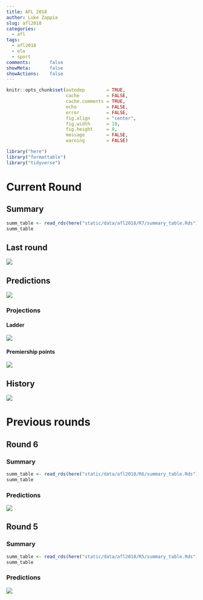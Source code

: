 ```yaml
---
title: AFL 2018
author: Luke Zappia
slug: afl2018
categories:
  - afl
tags:
  - afl2018
  - elo
  - sport
comments:       false
showMeta:       false
showActions:    false
---
```


```r
knitr::opts_chunk$set(autodep        = TRUE,
                      cache          = FALSE,
                      cache.comments = TRUE,
                      echo           = FALSE,
                      error          = FALSE,
                      fig.align      = "center",
                      fig.width      = 10,
                      fig.height     = 8,
                      message        = FALSE,
                      warning        = FALSE)
```

```r
library("here")
library("formattable")
library("tidyverse")
```

Current Round
=============

## Summary

```r
summ_table <- read_rds(here("static/data/afl2018/R7/summary_table.Rds"))
summ_table
```

## Last round

![](/afl-2018_files/last_round.png)

## Predictions

![](/afl-2018_files/R7_predictions.png)

### Projections

#### Ladder

![](/afl-2018_files/ladder.png)

#### Premiership points

![](/afl-2018_files/points.png)

## History

![](/afl-2018_files/history.png)

Previous rounds
===============

Round 6
-------

### Summary

```r
summ_table <- read_rds(here("static/data/afl2018/R6/summary_table.Rds"))
summ_table
```

### Predictions

![](/afl-2018_files/R6_predictions.png)

Round 5
-------

### Summary

```r
summ_table <- read_rds(here("static/data/afl2018/R5/summary_table.Rds"))
summ_table
```

### Predictions

![](/post/2018-04-21-my-afl-elo-model_files/predictions.png)
